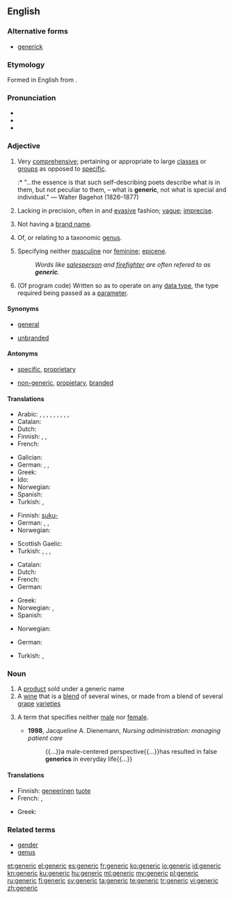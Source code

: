 ==English==
{{wikipedia}}

===Alternative forms===
* [[generick]]

===Etymology===
Formed in English from {{etyl|la|en}} {{suffix|genus|alt1=gener-|t1=genus, kind|ic}}.

===Pronunciation===
* {{IPA|/dʒɪˈnɛɹɪk/}}
* {{audio|en-us-generic.ogg|Audio (US)}}
* {{rhymes|ɛrɪk}}

===Adjective===
{{en-adj}}

# Very [[comprehensive]]; pertaining or appropriate to large [[class]]es or [[group]]s as opposed to [[specific]].
#:* "...the essence is that such self-describing poets describe what is in them, but not peculiar to them, – what is '''generic''', not what is special and individual." &mdash; Walter Bagehot (1826–1877)
# Lacking in precision, often in and [[evasive]] fashion; [[vague]]; [[imprecise]].
# {{context|of a product or drug|lang=en}} Not having a [[brand name]].
# {{context|biology|not comparable|lang=en}} Of, or relating to a taxonomic [[genus]].
# {{context|grammar|lang=en}} Specifying neither [[masculine]] nor [[feminine]]; [[epicene]].
#: ''Words like [[salesperson]] and [[firefighter]] are often refered to as '''generic'''.''
# {{context|computing|lang=en}} (Of program code) Written so as to operate on any [[data type]], the type required being passed as a [[parameter]].

====Synonyms====
* {{sense|comprehensive}} [[general]]
* {{sense|lacking a brand}} [[unbranded]]

====Antonyms====
* {{sense|comprehensive}}  [[specific]], [[proprietary]]
* {{sense|lacking a brand}} [[non-generic]], [[propietary]], [[branded]]

====Translations====
{{trans-top|very comprehensive}}
* Arabic: {{t-|ar|إجمالي|alt=إِجْمالِيّ|sc=Arab}}, {{t-|ar|جامع|alt=جامِع|sc=Arab}}, {{t-|ar|شامل|alt=شامِل|sc=Arab}}, {{t-|ar|شمولي|alt=شُمُولِيّ|sc=Arab}}, {{t-|ar|عام|alt=عامّ|sc=Arab}}, {{t-|ar|عمومي|alt=عُمُومِيّ|sc=Arab}}, {{t-|ar|عميم|alt=عَمِيم|sc=Arab}}, {{t-|ar|كلي|alt=كُلِّيّ|sc=Arab}}, {{t+|ar|محيط|alt=مُحِيطٌ|sc=Arab}}, {{t+|ar|مطلق|alt=مُطْلَق|sc=Arab}}
* Catalan: {{t|ca|genèric}}
* Dutch: {{t+|nl|generiek}}
* Finnish: {{t+|fi|yleinen}}, {{t-|fi|yleis-}}, {{t+|fi|geneerinen}}
* French: {{t+|fr|générique}}
{{trans-mid}}
* Galician: {{t|gl|xenérico|m}}
* German: {{t+|de|allgemein}}, {{t+|de|generisch}}, {{t+|de|typisch}}
* Greek: {{t+|el|γενικός|m|tr=genikós|sc=Grek}}
* Ido: {{t+|io|generala}}
* Norwegian: {{t-|no|generisk}}
* Spanish: {{t+|es|genérico}}
* Turkish: {{t+|tr|genelleyici}}, {{t+|tr|kapsamlı}}
{{trans-bottom}}

{{trans-top|of, or relating to a genus}}
* Finnish: [[suku-]]
* German: {{t-|de|artmäßig}}, {{t-|de|gattungsmäßig}}, {{t-|de|arttypisch}}
* Norwegian: {{t-|no|generisk}}
{{trans-mid}}
* Scottish Gaelic: {{t-|gd|gneitheach}}
* Turkish: {{t-|tr|cinsle ilgili}}, {{t-|tr|familyaya ait|alt=familyaya āit}}, {{t-|tr|soyuna özgü}}, {{t-|tr|eşdeğer}}
{{trans-bottom}}

{{trans-top|not having a brand name}}
* Catalan: {{t|ca|genèric}}
* Dutch: {{t+|nl|generiek}}
* French: {{t+|fr|générique}}
* German: {{t|de|Generikum|n}}
{{trans-mid}}
* Greek: {{t-|el|γενόσημο|n|tr=genósimo|sc=Grek}} {{qualifier|of a drug}}
* Norwegian: {{t-|no|merkelo/s}}, {{t-|no|generisk}}
* Spanish: {{t+|es|genérico}} {{qualifier|of a drug}}
{{trans-bottom}}

{{trans-top|specifying neither masculine nor feminine e.g. salesperson}}
* Norwegian: {{t-|no|kjo/nnsno/ytral}}
{{trans-mid}}
{{trans-bottom}}

{{trans-top|(computing) written so as to operate on any data type}}
* German: {{t+|de|generisch}}
{{trans-mid}}
* Turkish: {{t+|tr|generic}}, {{t-|tr|üreysel}}
{{trans-bottom}}

===Noun===
{{en-noun}}

# A [[product]] sold under a generic name
# A [[wine]] that is a [[blend]] of several wines, or made from a blend of several [[grape]] [[varieties]]
# {{context|grammar|lang=en}} A term that specifies neither [[male]] nor [[female]].
#* '''1998''', Jacqueline A. Dienemann, ''Nursing administration: managing patient care''
#*: {{...}}a male-centered perspective{{...}}has resulted in false '''generics''' in everyday life{{...}}

====Translations====
{{trans-top|A product sold under a generic name}}
* Finnish: [[geneerinen]] [[tuote]]
* French: {{t+|fr|médicament générique|m}}, {{t-|fr|produit générique|m}}
{{trans-mid}}
* Greek: {{t-|el|γενόσημος|m|tr=genósimos|sc=Grek}}
{{trans-bottom}}

{{trans-top|A wine that is a blend of several wines, or made from a blend of several grape varieties}}
{{trans-mid}}
{{trans-bottom}}

===Related terms===
* [[gender]]
* [[genus]]

[[et:generic]]
[[el:generic]]
[[es:generic]]
[[fr:generic]]
[[ko:generic]]
[[io:generic]]
[[id:generic]]
[[kn:generic]]
[[ku:generic]]
[[hu:generic]]
[[ml:generic]]
[[my:generic]]
[[pl:generic]]
[[ru:generic]]
[[fi:generic]]
[[sv:generic]]
[[ta:generic]]
[[te:generic]]
[[tr:generic]]
[[vi:generic]]
[[zh:generic]]